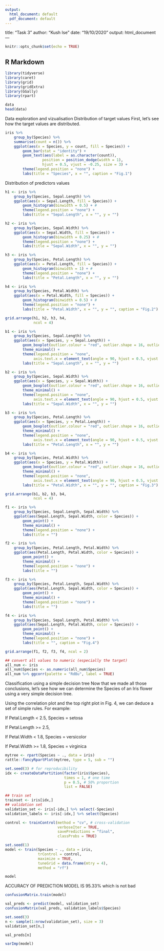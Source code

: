 ```yaml
---
output:
  html_document: default
  pdf_document: default
---
```

title: "Task 3"
author: "Kush Ise"
date: "19/10/2020"
output: html_document
---

```r
knitr::opts_chunk$set(echo = TRUE)
```

## R Markdown


```r

library(tidyverse) 
library(caret)
library(grid)
library(gridExtra)
library(GGally)
library(rpart)
```


```r
data
head(data)


```
Data exploration and vizualisation
Distribution of target values
First, let's see how the target values are distributed.

```r
iris %>%
    group_by(Species) %>%
    summarise(count = n()) %>%
    ggplot(aes(x = Species, y = count, fill = Species)) + 
        geom_bar(stat = "identity") +
        geom_text(aes(label = as.character(count)), 
                 position = position_dodge(width = 1),
                 hjust = 0.5, vjust = -0.25, size = 3) +
        theme(legend.position = "none") +
        labs(title = "Species", x = "", caption = "Fig.1")
```
Distribution of predictors values

```r
h1 <- iris %>%
    group_by(Species, Sepal.Length) %>%
    ggplot(aes(x = Sepal.Length, fill = Species)) + 
        geom_histogram(binwidth = 0.5) + # 
        theme(legend.position = "none") +
        labs(title = "Sepal.Length", x = "", y = "")

h2 <- iris %>%
    group_by(Species, Sepal.Width) %>%
    ggplot(aes(x = Sepal.Width, fill = Species)) + 
        geom_histogram(binwidth = 0.25) + # 
        theme(legend.position = "none") +
        labs(title = "Sepal.Width", x = "", y = "")

h3 <- iris %>%
    group_by(Species, Petal.Length) %>%
    ggplot(aes(x = Petal.Length, fill = Species)) + 
        geom_histogram(binwidth = 1) + # 
        theme(legend.position = "none") +
        labs(title = "Petal.Length", x = "", y = "")

h4 <- iris %>%
    group_by(Species, Petal.Width) %>%
    ggplot(aes(x = Petal.Width, fill = Species)) + 
        geom_histogram(binwidth = 0.5) + # 
        theme(legend.position = "none") +
        labs(title = "Petal.Width", x = "", y = "", caption = "Fig.2")

grid.arrange(h1, h2, h3, h4,
             ncol = 4)
```
```r
b1 <- iris %>%
    group_by(Species, Sepal.Length) %>%
    ggplot(aes(x = Species, y = Sepal.Length)) + 
        geom_boxplot(outlier.colour = "red", outlier.shape = 16, outlier.size = 2, notch = FALSE) +  
        theme_minimal() +
        theme(legend.position = "none",
             axis.text.x = element_text(angle = 90, hjust = 0.5, vjust = 0)) +
        labs(title = "Sepal.Length", x = "", y = "")

b2 <- iris %>%
    group_by(Species, Sepal.Width) %>%
    ggplot(aes(x = Species, y = Sepal.Width)) + 
        geom_boxplot(outlier.colour = "red", outlier.shape = 16, outlier.size = 2, notch = FALSE) +  
        theme_minimal() +
        theme(legend.position = "none",
             axis.text.x = element_text(angle = 90, hjust = 0.5, vjust = 0)) +
        labs(title = "Sepal.Width", x = "", y = "")

b3 <- iris %>%
    group_by(Species, Petal.Length) %>%
    ggplot(aes(x = Species, y = Petal.Length)) + 
        geom_boxplot(outlier.colour = "red", outlier.shape = 16, outlier.size = 2, notch = FALSE) +  
        theme_minimal() +
        theme(legend.position = "none",
             axis.text.x = element_text(angle = 90, hjust = 0.5, vjust = 0)) +
        labs(title = "Petal.Length", x = "", y = "")

b4 <- iris %>%
    group_by(Species, Petal.Width) %>%
    ggplot(aes(x = Species, y = Petal.Width)) + 
        geom_boxplot(outlier.colour = "red", outlier.shape = 16, outlier.size = 2, notch = FALSE) +  
        theme_minimal() +
        theme(legend.position = "none",
             axis.text.x = element_text(angle = 90, hjust = 0.5, vjust = 0)) +
        labs(title = "Petal.Width", x = "", y = "", caption = "Fig.3")

grid.arrange(b1, b2, b3, b4,
             ncol = 4)

```


```r
f1 <- iris %>%
    group_by(Species, Sepal.Length, Sepal.Width) %>%
    ggplot(aes(Sepal.Length, Sepal.Width, color = Species)) + 
        geom_point() +  
        theme_minimal() +
        theme(legend.position = "none") +
        labs(title = "")

f2 <- iris %>%
    group_by(Species, Petal.Length, Petal.Width) %>%
    ggplot(aes(Petal.Length, Petal.Width, color = Species)) + 
        geom_point() +  
        theme_minimal() +
        theme(legend.position = "none") +
        labs(title = "")

f3 <- iris %>%
    group_by(Species, Petal.Length, Sepal.Width) %>%
    ggplot(aes(Petal.Length, Sepal.Width, color = Species)) + 
        geom_point() +  
        theme_minimal() +
        theme(legend.position = "none") +
        labs(title = "")

f4 <- iris %>%
    group_by(Species, Sepal.Length, Petal.Width) %>%
    ggplot(aes(Sepal.Length, Petal.Width, color = Species)) + 
        geom_point() +  
        theme_minimal() +
        theme(legend.position = "none") +
        labs(title = "", caption = "Fig.4")

grid.arrange(f1, f2, f3, f4, ncol = 2)
```
```r
## convert all values to numeric (especially the target)
all_num <- iris
all_num$Species <- as.numeric(all_num$Species)
all_num %>% ggcorr(palette = "RdBu", label = TRUE)
```
Classification using a simple decision tree
Now that we made all those conclusions, let's see how we can determine the Species of an Iris flower using a very simple decision tree.

Using the correlation plot and the top right plot in Fig. 4, we can deduce a set of simple rules. For example:

If Petal.Length < 2.5, Species = setosa

If Petal.Length >= 2.5,

If Petal.Width < 1.8, Species = versicolor

If Petal.Width >= 1.8, Species = virginica
```r
mytree <- rpart(Species ~ ., data = iris)
rattle::fancyRpartPlot(mytree, type = 5, sub = "")
```
```r
set.seed(3) # for reproducibility
idx <- createDataPartition(factor(iris$Species), 
                           times = 1, # one time
                           p = 0.5, # 50% proportion
                           list = FALSE)

## train set
trainset <- iris[idx,] 
## validation set
validation_set <- iris[-idx,] %>% select(-Species)   
validation_labels <- iris[-idx,] %>% select(Species)
```

```r
control <- trainControl(method = "cv", # cross-validation
                        verboseIter = TRUE,
                        savePredictions = "final",
                        classProbs = TRUE) 

set.seed(1)
model <- train(Species ~ ., data = iris,
               trControl = control,
               maximize = TRUE,
               tuneGrid = data.frame(mtry = 4),
               method = "rf")
```
```r
model
```
ACCURACY OF PREDICTION MODEL IS 95.33% which is not bad

```r
confusionMatrix.train(model)
```
```r
val_preds <- predict(model, validation_set)
confusionMatrix(val_preds, validation_labels$Species)
```
```r
set.seed(3)
n <- sample(1:nrow(validation_set), size = 3)
validation_set[n,]
```

```r
val_preds[n]
```
```r
varImp(model)
```


